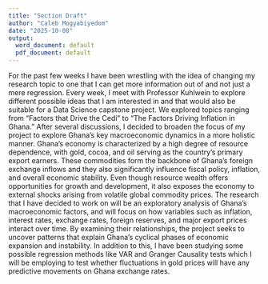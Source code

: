 ```yaml
---
title: "Section Draft"
author: "Caleb Mogyabiyedom"
date: "2025-10-08"
output:
  word_document: default
  pdf_document: default
---
```


For the past few weeks I have been wrestling with the idea of changing my research topic to one that I can get more information out of and not just a mere regression. Every week, I meet with Professor Kuhlwein to explore different possible ideas that I am interested in and that would also be suitable for a Data Science capstone project. We explored topics ranging from “Factors that Drive the Cedi” to “The Factors Driving Inflation in Ghana.”
After several discussions, I decided to broaden the focus of my project to explore Ghana’s key macroeconomic dynamics in a more holistic manner. Ghana’s economy is characterized by a high degree of resource dependence, with gold, cocoa, and oil serving as the country’s primary export earners. These commodities form the backbone of Ghana’s foreign exchange inflows and they also  significantly influence fiscal policy, inflation, and overall economic stability. Even though resource wealth offers opportunities for growth and development, it also exposes the economy to external shocks arising from volatile global commodity prices. The research  that I have decided to work on will be an  exploratory analysis of Ghana’s macroeconomic factors, and will focus on how variables such as inflation, interest rates, exchange rates, foreign reserves, and major export prices interact over time. By examining their relationships, the project seeks to uncover patterns that explain Ghana’s cyclical phases of economic expansion and instability. 
In addition to this, I have been studying some possible regression methods like VAR and Granger Causality tests which I will be employing to test whether fluctuations in gold prices will have any predictive movements on Ghana exchange rates.
